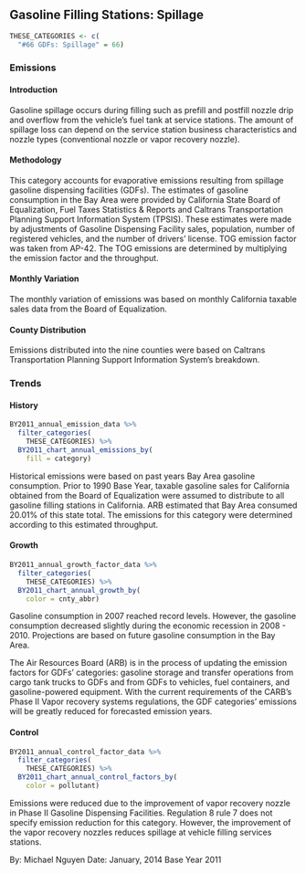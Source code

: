 ## Gasoline Filling Stations: Spillage

```r
THESE_CATEGORIES <- c(
  "#66 GDFs: Spillage" = 66)
```

### Emissions

#### Introduction {-}

Gasoline spillage occurs during filling such as prefill and postfill nozzle drip and overflow from the vehicle's fuel tank at service stations. The amount of spillage loss can depend on the service station business characteristics and nozzle types (conventional nozzle or vapor recovery nozzle).

#### Methodology {-}

This category accounts for evaporative emissions resulting from spillage gasoline dispensing facilities (GDFs). The estimates of gasoline consumption in the Bay Area were provided by California State Board of Equalization, Fuel Taxes Statistics & Reports and Caltrans Transportation Planning Support Information System (TPSIS). These estimates were made by adjustments of Gasoline Dispensing Facility sales, population, number of registered vehicles, and the number of drivers' license. TOG emission factor was taken from AP-42. The TOG emissions are determined by multiplying the emission factor and the throughput.

#### Monthly Variation {-}

The monthly variation of emissions was based on monthly California taxable sales data from the Board of Equalization.

#### County Distribution {-}

Emissions distributed into the nine counties were based on Caltrans Transportation Planning Support Information System's breakdown.

### Trends

#### History {-}

```r
BY2011_annual_emission_data %>%
  filter_categories(
    THESE_CATEGORIES) %>%
  BY2011_chart_annual_emissions_by(
    fill = category)
```

Historical emissions were based on past years Bay Area gasoline consumption. Prior to 1990 Base Year, taxable gasoline sales for California obtained from the Board of Equalization were assumed to distribute to all gasoline filling stations in California. ARB estimated that Bay Area consumed 20.01% of this state total. The emissions for this category were determined according to this estimated throughput.

#### Growth {-}

```r
BY2011_annual_growth_factor_data %>%
  filter_categories(
    THESE_CATEGORIES) %>%
  BY2011_chart_annual_growth_by(
    color = cnty_abbr)
```

Gasoline consumption in 2007 reached record levels. However, the gasoline consumption decreased slightly during the economic recession in 2008 - 2010. Projections are based on future gasoline consumption in the Bay Area.

The Air Resources Board (ARB) is in the process of updating the emission factors for GDFs’ categories: gasoline storage and transfer operations from cargo tank trucks to GDFs and from GDFs to vehicles, fuel containers, and gasoline-powered equipment. With the current requirements of the CARB’s Phase II Vapor recovery systems regulations, the GDF categories’ emissions will be greatly reduced for forecasted emission years.

#### Control {-}

```r
BY2011_annual_control_factor_data %>%
  filter_categories(
    THESE_CATEGORIES) %>%
  BY2011_chart_annual_control_factors_by(
    color = pollutant)
```

Emissions were reduced due to the improvement of vapor recovery nozzle in Phase II Gasoline Dispensing Facilities. Regulation 8 rule 7 does not specify emission reduction for this category. However, the improvement of the vapor recovery nozzles reduces spillage at vehicle filling services stations.

By: Michael Nguyen 
Date: January, 2014 
Base Year 2011
